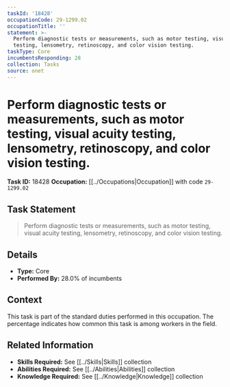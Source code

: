 ```yaml
---
taskId: '18428'
occupationCode: 29-1299.02
occupationTitle: ''
statement: >-
  Perform diagnostic tests or measurements, such as motor testing, visual acuity
  testing, lensometry, retinoscopy, and color vision testing.
taskType: Core
incumbentsResponding: 28
collection: Tasks
source: onet
---
```

# Perform diagnostic tests or measurements, such as motor testing, visual acuity testing, lensometry, retinoscopy, and color vision testing.

**Task ID:** 18428
**Occupation:** [[../Occupations|Occupation]] with code `29-1299.02`

## Task Statement

> Perform diagnostic tests or measurements, such as motor testing, visual acuity testing, lensometry, retinoscopy, and color vision testing.

## Details

- **Type:** Core
- **Performed By:** 28.0% of incumbents

## Context

This task is part of the standard duties performed in this occupation. The percentage indicates how common this task is among workers in the field.

## Related Information

- **Skills Required:** See [[../Skills|Skills]] collection
- **Abilities Required:** See [[../Abilities|Abilities]] collection
- **Knowledge Required:** See [[../Knowledge|Knowledge]] collection
